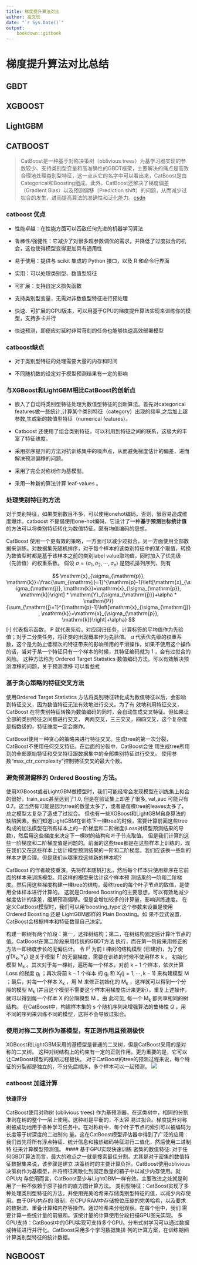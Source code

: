 ---
title: 梯度提升算法对比
author: 高文欣
date: "`r Sys.Date()`"
output: 
    bookdown::gitbook
---

# 梯度提升算法对比总结

## GBDT

## XGBOOST

## LightGBM

## CATBOOST

>CatBoost是一种基于对称决策树（oblivious trees）为基学习器实现的参数较少、支持类别型变量和高准确性的GBDT框架，主要解决的痛点是高效合理地处理类别型特征，这一点从它的名字中可以看出来，CatBoost是由Categorical和Boosting组成。此外，CatBoost还解决了梯度偏差（Gradient Bias）以及预测偏移（Prediction shift）的问题，从而减少过拟合的发生，进而提高算法的准确性和泛化能力。[csdn](https://blog.csdn.net/weixin_49708196/article/details/124018649)



### catboost 优点
- 性能卓越：在性能方面可以匹敌任何先进的机器学习算法

- 鲁棒性/强健性：它减少了对很多超参数调优的需求，并降低了过度拟合的机会，这也使得模型变得更加具有通用性
- 易于使用：提供与 scikit 集成的 Python 接口，以及 R 和命令行界面

- 实用：可以处理类别型、数值型特征

- 可扩展：支持自定义损失函数

- 支持类别型变量，无需对非数值型特征进行预处理

- 快速、可扩展的GPU版本，可以用基于GPU的梯度提升算法实现来训练你的模型，支持多卡并行

- 快速预测，即便应对延时非常苛刻的任务也能够快速高效部署模型

### catboost缺点

- 对于类别型特征的处理需要大量的内存和时间

- 不同随机数的设定对于模型预测结果有一定的影响


### 与XGBoost和LightGBM相比CatBoost的创新点

- 嵌入了自动将类别型特征处理为数值型特征的创新算法。首先对categorical features做一些统计,计算某个类别特征（category）出现的频率,之后加上超参数,生成新的数值型特征（numerical features）。

- Catboost 还使用了组合类别特征，可以利用到特征之间的联系，这极大的丰富了特征维度。

- 采用排序提升的方法对抗训练集中的噪声点，从而避免梯度估计的偏差，进而解决预测偏移的问题。

- 采用了完全对称树作为基模型。

- 采用一种新的算法计算 leaf-values 。

### 处理类别特征的方法

对于类别特征，如果类别数目不多，可以使用onehot编码。否则，很容易造成维度爆炸。catboost 不提倡使用one-hot编码，它设计了一种**基于预测目标统计值**的方法可以将类别特征转化为数值特征。颇有均值编码的思想。

CatBoost 使用一个更有效的策略，一方面可以减少过拟合，另一方面使用全部数据来训练。对数据集先随机排序，对于每个样本的该类别特征中的某个取值，转换为数值型时都是基于该样本之前的类别label value取均值，同时加入了优先级（先验值）的权重系数。
假设 $\sigma=\left(\sigma_{1}, \sigma_{2}, \cdots, \sigma_{\mathrm{n}}\right)$ 是随机排列序列，则有

$$
\mathrm{x}_{\sigma_{\mathrm{p}}, \mathrm{k}}=\frac{\sum_{\mathrm{j}=1}^{\mathrm{p}-1}\left[\mathrm{x}_{\sigma_{\mathrm{j}}, \mathrm{k}}=\mathrm{x}_{\sigma_{\mathrm{p}}, \mathrm{k}}\right] * \mathrm{Y}_{\sigma_{\mathrm{j}}}+\alpha * \mathrm{P}}{\sum_{\mathrm{j}=1}^{\mathrm{p}-1}\left[\mathrm{x}_{\sigma_{\mathrm{j}}, \mathrm{k}}=\mathrm{x}_{\sigma_{\mathrm{p}}, \mathrm{k}}\right]+\alpha}
$$
$[\cdot]$ 代表指示函数， $\mathrm{P}$ 就代表先验，对应回归任务，计算标签的平均值作为先验值；对于二分类任务，将正类的出现概率作为先验值。 $\alpha$ 代表优先级的权重系数，这个是为防止低频次的特征带来的影响所用的平滑操作，如果不使用这个操作的话，当对于某一个特征只有一个样本的时候，其特征编码就为 1 ，会有过拟合的风险。
这种方法称为 Ordered Target Statistics 数值编码方法。可以有效解决预测漂移的问题，关于预测漂移
可以看[参考](https://blog.csdn.net/qq_42003997/article/details/104400825)

### 基于贪心策略的特征交叉方法

使用Ordered Target Statistics 方法将类别特征转化成为数值特征以后，会影响到特征交叉，因为数值特征无法有效地进行交叉。为了有 效地利用特征交叉，CatBoost 在将类别特征转换为数值编码的同时，会自动生成交叉特征。但如果让全部的类别特征之间都进行交叉， 两两交叉，三三交叉，四四交叉，这个复杂度是指数级的，特征维度一定会爆炸。

CatBoost使用一种贪心的策略来进行特征交叉。生成tree的第一次分裂，CatBoost不使用任何交叉特征。在后面的分裂中，CatBoost会住 用生成tree所用到的全部原始特征和交叉特征跟数据集中的全部类别特征进行交叉。
使用参数“max_ctr_complexity”控制特征交叉的最大个数。

### 避免预测偏移的 Ordered Boosting 方法。

使用XGBoost或者LightGBM做模型时，我们可能经常会发现模型在训练集上拟合的很好，train_auc甚至达到了1.0, 但是在验证集上却差了很多, val_auc 可能只有0.7。这当然有可能是因为tree的数量太多了，或者是每棵tree的leaves太多了，总之模型太复杂了造成了过拟合。
但也有一些XGBoost和LightGBM自身算法的缺陷因素。我们知道LightGBM在训练下一棵tree的时候，需要计算前面这些tree构成的加法模型在所有样本上的一阶梯度和二阶梯度(Loss对模型预测结果的导数)，然后用这些梯度来决定下一棵树的结构和叶子节点取值。
但是我们计算的这些一阶梯度和二阶梯度值是问题的。前面的这些tree都是在这些样本上训练的，现在我们又在这些样本上估计模型预测结果的一阶和二阶梯度。我们应该换一些新的样本才更合理。但是我们从哪里找这些新的样本呢?

CatBoost 的作者故伎重演。先将样本随机打乱，然后每个样本只使用排序在它前面的样本来训练模型。用这样的模型来估计这个样本预 测结果的一阶和二阶梯度。然后用这些梯度构建一棵tree的结构，最终tree的每个叶子节点的取值，是使用全体样本进行计算的。
这就是Ordered Boosting的主要思想。可以有效地减少梯度估计的误差，缓解预测偏移。但是会增加较多的计算量，影响训练速度。
在定义CatBoost模型时，我们可以用'boosting_type'这个参数来设置是使用Ordered Boosting 还是 LightGBM那样的 Plain Boosting。如 果不显式设置，CatBoost会根据样本和特征数量自己决定。

构建一颗树有两个阶段：第一，选择树结构；第二，在树结构固定后计算叶节点的值。CatBoost在第二阶段采用传统的GBDT方法 执行，而在第一阶段采用修正的方法一即梯度步长的无偏估计。
令 $\mathrm{F}^{\mathrm{i}}$ 为前 $\mathrm{i}$ 棵树的结构模型 (已建好)，为了使 $\mathrm{g}^{\mathrm{i}}\left(\mathrm{X}_{\mathrm{k}}, \mathrm{Y}_{\mathrm{k}}\right)$ 是关于模型 $\mathrm{F}^{\mathrm{i}}$ 的无偏梯度，需要在训练的时候不使用样本 $\mathrm{k}$ 。 初始化模型 $\mathrm{M}_{\mathrm{k}}$ 。其次对于每一棵树，遍历每一个样本，对前 $\mathrm{k}-1$ 个样本，依次计算 Loss 的梯度 $\mathrm{g}_{\mathrm{i}}$ ；再次将前 $\mathrm{k}-1$ 个样本 的 $\mathrm{g}_{\mathrm{i}}$ 和 $\mathrm{X}_{\mathrm{j}}(\mathrm{j}=1, \cdots, \mathrm{k}-1)$ 来构建模型 $\mathrm{M}$ ；最后，对每一个样本 $\mathrm{X}_{\mathrm{k}}$ ，用 $\mathrm{M}$ 来修正初始化的 $\mathrm{M}_{\mathrm{k}}$ ，这样就可以得到一个分 隔的模型 $\mathrm{M}_{\mathrm{k}}$ (并且这个模型不需要这个样本用梯度估计来更新）。重复上述操作，就可以得到每一个样本 $\mathrm{X}$ 的分隔模型 $\mathrm{M}$ 。由 此可见, 每一个 $\mathrm{M}_{\mathrm{k}}$ 都共享相同的树结构。
在CatBoost中，构建样本集的 s 个随机序列来增强算法的鲁棒性 $Q$ 。用不同的序列来训练不同的模型，这将不会导致过拟合。

### 使用对称二叉树作为基模型，有正则作用且预测极快
XGBoost和LightGBM采用的基模型是普通的二叉树，但是CatBoost采用的是对称的二叉树。
这种对树结构上的约束有一定的正则作用。更为重要的是，它可以让CatBoost模型的推断过程极快。
对于CatBoost的tree的预测过程来说，每个特征的分裂都是独立的，不分先后顺序，多个样本可以一起预测。
![](fig/oblivious_tree.png)

### catboost 加速计算
#### 快速评分
CatBoost使用对称树 (oblivious trees) 作为基预测器。在这类树中，相同的分割准则在树的整个一层上使用。这种树是平衡的，不太容 易过拟合。梯度提升对称树被成功地用于各种学习任务中。在对称树中，每个叶子节点的索引可以被编码为长度等于树深度的二进制向 量。这在CatBoost模型评估器中得到了广泛的应用：我们首先将所有浮点特征、统计信息和独热编码特征进行二值化，然后使用二进制特 征来计算模型预测值。
#### 基于GPU实现快速训练
密集的数值特征: 对于任何GBDT算法而言，最大的难点之一就是搜索最佳分割。尤其是对于密集的数值特征数据集来说，该步骤是建立 决策树时的主要计算负担。CatBoost使用oblivious 决策树作为基模型，并将特征离散化到固定数量的箱子中以减少内存使用。就GPU内 存使用而言，CatBoost至少与LightGBM一样有效。主要改进之处就是利用了一种不依赖于原子操作的直方图计算方法。
类别型特征：CatBoost实现了多种处理类别型特征的方法，并使用完美哈希来存储类别型特征的值，以减少内存使用。由于GPU内存的 限制，在CPU RAM中存储按位压缩的完美哈希，以及要求的数据流、重叠计算和内存等操作。通过哈希来分组观察。在每个组中，我们 需要计算一些统计量的前缀和。该统计量的计算使用分段扫描GPU图元实现。
多GPU支持：CatBoost中的GPU实现可支持多个GPU。分布式树学习可以通过数据或特征进行并行化。CatBoost采用多个学习数据集排 列的计算方案，在训练期间计算类别型特征的统计数据。

## NGBOOST





